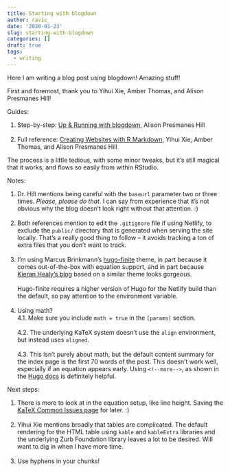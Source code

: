 ```yaml
---
title: Starting with blogdown
author: ravic_
date: '2020-01-23'
slug: starting-with-blogdown
categories: []
draft: true
tags:
  - writing
---
```



Here I am writing a blog post using blogdown! Amazing stuff!
<!--more--> 

First and foremost, thank you to Yihui Xie, Amber Thomas, and 
Alison Presmanes Hill! 

Guides:  

1.  Step-by-step: [Up & Running with blogdown](https://alison.rbind.io/post/2017-06-12-up-and-running-with-blogdown/), 
    Alison Presmanes Hill  \
    \
2.  Full reference: [Creating Websites with R Markdown](https://bookdown.org/yihui/blogdown/), 
    Yihui Xie, Amber Thomas, and Alison Presmanes Hill

The process is a little tedious, with some minor tweaks, but it's still
magical that it works, and flows so easily from within RStudio.

Notes:

1.  Dr. Hill mentions being careful with the `baseurl` parameter two or three 
    times. *Please, please do that.* I can say from experience that it's not 
    obvious why the blog doesn't look right without that attention. :)   
    \ 
2.  Both references mention to edit the `.gitignore` file if using Netlify,
    to exclude the `public/` directory that is generated when serving the 
    site locally. That's a really good thing to follow -- it avoids tracking
    a ton of extra files that you don't want to track.  
    \
3.  I'm using Marcus Brinkmann's [hugo-finite](https://github.com/lambdafu/hugo-finite) 
    theme, in part because it comes out-of-the-box with equation support, and 
    in part because [Kieran Healy's blog](https://kieranhealy.org/blog/) based 
    on a similar theme looks gorgeous.   
      \
    Hugo-finite requires a higher version of Hugo for the Netlify build than the default, 
    so pay attention to the environment variable.  \
    \
4.  Using math?  
    4.1.  Make sure you include `math = true` in the `[params]` section.  
          \
    4.2.  The underlying KaTeX system doesn't use the `align` environment, but 
          instead uses `aligned`.  \
          \
    4.3.  This isn't purely about math, but the default content summary for the
          index page is the first 70 words of the post. This doesn't work well,
          especially if an equation appears early. Using `<!--more-->`, as shown
          in the [Hugo docs](https://gohugo.io/content-management/summaries/) 
          is definitely helpful.

Next steps:

1.  There is more to look at in the equation setup, like line height. Saving 
    the [KaTeX Common Issues page](https://katex.org/docs/issues.html) for later. 
    :) \
    \
2.  Yihui Xie mentions broadly that tables are complicated. The default 
    rendering for the HTML table using `kable` and `kableExtra` libraries and
    the underlying Zurb Foundation library leaves a lot to be desired. Will
    want to dig in when I have more time. \
    \
3.  Use hyphens in your chunks!


    



